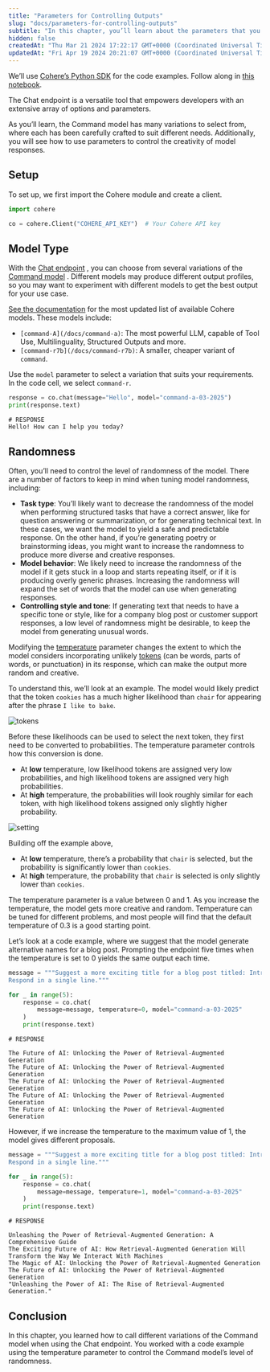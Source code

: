 ```yaml
---
title: "Parameters for Controlling Outputs"
slug: "docs/parameters-for-controlling-outputs"
subtitle: "In this chapter, you’ll learn about the parameters that you can leverage to ​​control the Chat endpoint's outputs."
hidden: false
createdAt: "Thu Mar 21 2024 17:22:17 GMT+0000 (Coordinated Universal Time)"
updatedAt: "Fri Apr 19 2024 20:21:07 GMT+0000 (Coordinated Universal Time)"
---
```

We’ll use [Cohere’s Python SDK](/reference/about?ref=txt.cohere.com#python)  for the code examples. Follow along in [this notebook](https://github.com/cohere-ai/cohere-developer-experience/blob/main/notebooks/llmu/Parameters_for_Controlling_Outputs.ipynb). 

The Chat endpoint is a versatile tool that empowers developers with an extensive array of options and parameters.

As you’ll learn, the Command model has many variations to select from, where each has been carefully crafted to suit different needs. Additionally, you will see how to use parameters to control the creativity of model responses.

## Setup

To set up, we first import the Cohere module and create a client.

```python PYTHON
import cohere

co = cohere.Client("COHERE_API_KEY")  # Your Cohere API key
```

## Model Type

With the [Chat endpoint](/reference/chat) , you can choose from several variations of the [Command model](https://cohere.com/models/command) . Different models may produce different output profiles, so you may want to experiment with different models to get the best output for your use case. 

[See the documentation](/docs/models#command)  for the most updated list of available Cohere models. These models include:

- `[command-A](/docs/command-a)`: The most powerful LLM, capable of Tool Use, Multilinguality, Structured Outputs and more. 
- `[command-r7b](/docs/command-r7b)`: A smaller, cheaper variant of `command`.

Use the `model` parameter to select a variation that suits your requirements. In the code cell, we select `command-r`.

```python PYTHON
response = co.chat(message="Hello", model="command-a-03-2025")
print(response.text)
```

```
# RESPONSE 
Hello! How can I help you today?
```

## Randomness

Often, you’ll need to control the level of randomness of the model. There are a number of factors to keep in mind when tuning model randomness, including:

- **Task type**: You’ll likely want to decrease the randomness of the model when performing structured tasks that have a correct answer, like for question answering or summarization, or for generating technical text. In these cases, we want the model to yield a safe and predictable response. On the other hand, if you’re generating poetry or brainstorming ideas, you might want to increase the randomness to produce more diverse and creative responses.
- **Model behavior**: We likely need to increase the randomness of the model if it gets stuck in a loop and starts repeating itself, or if it is producing overly generic phrases. Increasing the randomness will expand the set of words that the model can use when generating responses.
- **Controlling style and tone**: If generating text that needs to have a specific tone or style, like for a company blog post or customer support responses, a low level of randomness might be desirable, to keep the model from generating unusual words.

Modifying the [temperature](/docs/temperature) parameter changes the extent to which the model considers incorporating unlikely [tokens](/docs/tokens) (can be words, parts of words, or punctuation) in its response, which can make the output more random and creative.   

To understand this, we’ll look at an example. The model would likely predict that the token `cookies` has a much higher likelihood than `chair` for appearing after the phrase `I like to bake`.

<img src='../../../assets/images/250e7f5-Likelihood_Visual_1.png' alt='tokens' />

Before these likelihoods can be used to select the next token, they first need to be converted to probabilities. The temperature parameter controls how this conversion is done.

- At **low** temperature, low likelihood tokens are assigned very low probabilities, and high likelihood tokens are assigned very high probabilities.
- At **high** temperature, the probabilities will look roughly similar for each token, with high likelihood tokens assigned only slightly higher probability.

<img src='../../../assets/images/775d949-Temperature_Visual_1.png' alt='setting' />

Building off the example above,

- At **low** temperature, there’s a probability that `chair` is selected, but the probability is significantly lower than `cookies`.
- At **high** temperature, the probability that `chair` is selected is only slightly lower than `cookies`. 

The temperature parameter is a value between 0 and 1. As you increase the temperature, the model gets more creative and random. Temperature can be tuned for different problems, and most people will find that the default temperature of 0.3 is a good starting point.

Let’s look at a code example, where we suggest that the model generate alternative names for a blog post. Prompting the endpoint five times when the temperature is set to 0 yields the same output each time.

```python PYTHON
message = """Suggest a more exciting title for a blog post titled: Intro to Retrieval-Augmented Generation. \
Respond in a single line."""

for _ in range(5):
    response = co.chat(
        message=message, temperature=0, model="command-a-03-2025"
    )
    print(response.text)
```

```
# RESPONSE

The Future of AI: Unlocking the Power of Retrieval-Augmented Generation
The Future of AI: Unlocking the Power of Retrieval-Augmented Generation
The Future of AI: Unlocking the Power of Retrieval-Augmented Generation
The Future of AI: Unlocking the Power of Retrieval-Augmented Generation
The Future of AI: Unlocking the Power of Retrieval-Augmented Generation
```

However, if we increase the temperature to the maximum value of 1, the model gives different proposals.

```python PYTHON
message = """Suggest a more exciting title for a blog post titled: Intro to Retrieval-Augmented Generation. \
Respond in a single line."""

for _ in range(5):
    response = co.chat(
        message=message, temperature=1, model="command-a-03-2025"
    )
    print(response.text)
```

```
# RESPONSE

Unleashing the Power of Retrieval-Augmented Generation: A Comprehensive Guide
The Exciting Future of AI: How Retrieval-Augmented Generation Will Transform the Way We Interact With Machines
The Magic of AI: Unlocking the Power of Retrieval-Augmented Generation
The Future of AI: Unlocking the Power of Retrieval-Augmented Generation
"Unleashing the Power of AI: The Rise of Retrieval-Augmented Generation."
```

## Conclusion

In this chapter, you learned how to call different variations of the Command model when using the Chat endpoint. You worked with a code example using the temperature parameter to control the Command model’s level of randomness.
